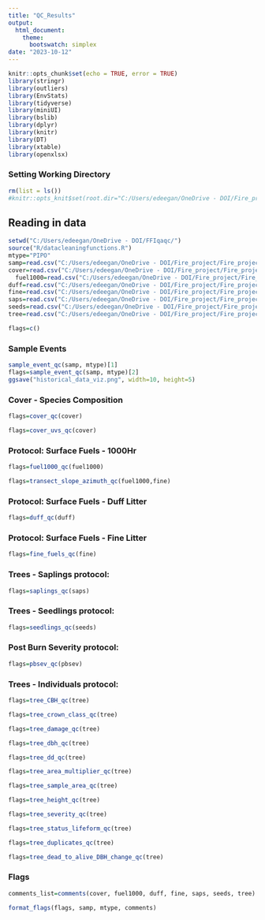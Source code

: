 ```yaml
---
title: "QC_Results"
output: 
  html_document:
    theme:
      bootswatch: simplex
date: "2023-10-12"
---
```


```r
knitr::opts_chunk$set(echo = TRUE, error = TRUE)
library(stringr)
library(outliers)
library(EnvStats)
library(tidyverse)
library(miniUI)
library(bslib)
library(dplyr)
library(knitr)
library(DT)
library(xtable)
library(openxlsx)
```

### Setting Working Directory


```r
rm(list = ls())
#knitr::opts_knit$set(root.dir="C:/Users/edeegan/OneDrive - DOI/Fire_project/Fire_project/tmp")

```

## Reading in data {.tabset}



```r
setwd("C:/Users/edeegan/OneDrive - DOI/FFIqaqc/")
source("R/datacleaningfunctions.R")
mtype="PIPO"
samp=read.csv("C:/Users/edeegan/OneDrive - DOI/Fire_project/Fire_project/SAGU_data/PILE/SAGU_SampleEventReport.csv")
cover=read.csv("C:/Users/edeegan/OneDrive - DOI/Fire_project/Fire_project/SAGU_data/PIPO/PIPO_Cover - Species Composition (metric)_XPT.csv", na.strings=c("","NA"))
  fuel1000=read.csv("C:/Users/edeegan/OneDrive - DOI/Fire_project/Fire_project/SAGU_data/PIPO/PIPO_Surface Fuels - 1000Hr_XPT.csv", na.strings=c("","NA"))
duff=read.csv("C:/Users/edeegan/OneDrive - DOI/Fire_project/Fire_project/SAGU_data/PIPO/PIPO_Surface Fuels - Duff_Litter_XPT.csv", na.strings=c("","NA"))
fine=read.csv("C:/Users/edeegan/OneDrive - DOI/Fire_project/Fire_project/SAGU_data/PIPO/PIPO_Surface Fuels - Fine_XPT.csv", na.strings=c("","NA"))
saps=read.csv("C:/Users/edeegan/OneDrive - DOI/Fire_project/Fire_project/SAGU_data/PIPO/PIPO_Trees - Saplings (Diameter Class) (metric)_XPT.csv", na.strings=c("","NA"))
seeds=read.csv("C:/Users/edeegan/OneDrive - DOI/Fire_project/Fire_project/SAGU_data/PIPO/PIPO_Trees - Seedlings (Height Class) (metric)_XPT.csv")
tree=read.csv("C:/Users/edeegan/OneDrive - DOI/Fire_project/Fire_project/SAGU_data/PIPO/PIPO_Trees - Individuals (metric)_XPT.csv")

flags=c()

```

### Sample Events 
```r
sample_event_qc(samp, mtype)[1]
flags=sample_event_qc(samp, mtype)[2]
ggsave("historical_data_viz.png", width=10, height=5)


```

### Cover - Species Composition
```r
flags=cover_qc(cover)

flags=cover_uvs_qc(cover)
```

### Protocol: Surface Fuels - 1000Hr 
```r
flags=fuel1000_qc(fuel1000)
```

```r
flags=transect_slope_azimuth_qc(fuel1000,fine)
```

### Protocol: Surface Fuels - Duff Litter
```r
flags=duff_qc(duff)
```

### Protocol: Surface Fuels - Fine Litter 
```r
flags=fine_fuels_qc(fine)
```

### Trees - Saplings protocol: 
```r
flags=saplings_qc(saps)
```

### Trees - Seedlings protocol: 

```r
flags=seedlings_qc(seeds)
```

### Post Burn Severity protocol:
```r
flags=pbsev_qc(pbsev)
```

### Trees - Individuals protocol: 

```r

flags=tree_CBH_qc(tree)

flags=tree_crown_class_qc(tree)

flags=tree_damage_qc(tree)

flags=tree_dbh_qc(tree)

flags=tree_dd_qc(tree)

flags=tree_area_multiplier_qc(tree)

flags=tree_sample_area_qc(tree)

flags=tree_height_qc(tree)

flags=tree_severity_qc(tree)

flags=tree_status_lifeform_qc(tree)

flags=tree_duplicates_qc(tree)

flags=tree_dead_to_alive_DBH_change_qc(tree)
```


### Flags 

```r
comments_list=comments(cover, fuel1000, duff, fine, saps, seeds, tree)

format_flags(flags, samp, mtype, comments)
```
